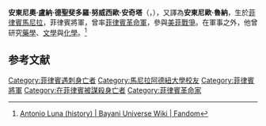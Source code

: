 {{Infobox military person
|name= 安東尼奧·盧納·德聖斐多羅·努威西歐·安奇塔<br>（Antonio Luna de San Pedro y Novicio Ancheta）
|birth_date= {{birth date|1866|10|29}}
|death_date= {{death date and age|1899|6|5|1866|10|29}}
|image= Antonio luna small.jpg
|caption= 安東尼奧·盧納將軍
|nickname= "The Fiery General" <br> 安東尼奧 <br> "Cafre"
|birth_place=[[Captaincy_General_of_the_Philippines|Captaincy General of the Philippines]][[馬尼拉|馬尼拉]]
|death_place=[[Cabanatuan|Cabanatuan]], [[Nueva_Ecija|Nueva Ecija]], [[Philippine_Islands|Philippine Islands]]
|allegiance= {{flag|First Philippine Republic}}
|branch=[[File:Seal_of_the_Philippine_Army_(1897).svg|23px]][[Philippine_Revolutionary_Army|Philippine Revolutionary Army]]
|serviceyears=1898–99
|rank=[[Lieutenant_General|Lieutenant General]]
|unit=
|commands=
|battles='''[[美菲戰爭|美菲戰爭]]'''
{{flatlist|
*[[Battle_of_Manila_(1899)|Manila]]
*[[Battle_of_Caloocan|Caloocan]]
*[[Second_Battle_of_Caloocan|Second Caloocan]]
*[[Capture_of_Malolos|Malolos]]
*Pulilan
*[[Battle_of_Calumpit|Calumpit]]
*Apalit
*[[Battle_of_Santo_Tomas|Santo Tomas]]
}}
|awards= Philippine Republic Medal
|relations=[[Juan_Luna|Juan Luna]], brother
}}
'''安東尼奧·盧納·德聖斐多羅·努威西歐·安奇塔'''（{{lang-es|Antonio Luna de San Pedro y Novicio Ancheta}}，{{bd|1866年|10月29日|1899年|6月5日|}}），又譯為'''安東尼歐·魯納'''，生於[[菲律賓|菲律賓]][[馬尼拉|馬尼拉]]，菲律賓將軍，曾率[[菲律賓革命軍|菲律賓革命軍]]，參與[[美菲戰爭|美菲戰爭]]。在軍事之外，他曾研究[[藥學|藥學]]、[[文學|文學]]與[[化學|化學]]。<ref>[https://bayaniuniverse.fandom.com/wiki/Antonio_Luna_(history) Antonio Luna (history) | Bayani Universe Wiki | Fandom]</ref>

== 参考文献 ==
{{Reflist}}

{{DEFAULTSORT:Luna, Antonio}}
[[Category:菲律賓遇刺身亡者|Category:菲律賓遇刺身亡者]]
[[Category:馬尼拉阿德紐大學校友|Category:馬尼拉阿德紐大學校友]]
[[Category:菲律賓將軍|Category:菲律賓將軍]]
[[Category:在菲律賓被謀殺身亡者|Category:在菲律賓被謀殺身亡者]]
[[Category:菲律賓革命家|Category:菲律賓革命家]]